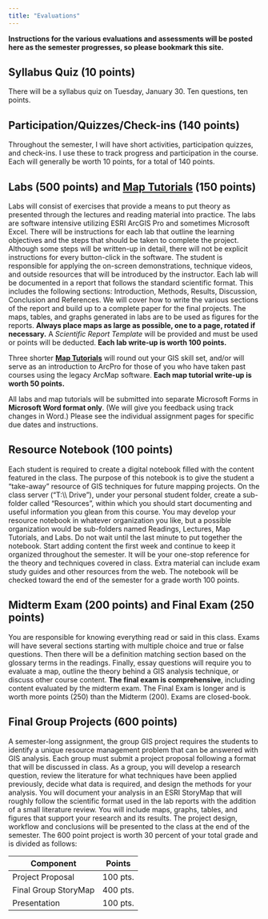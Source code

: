 ```yaml
---
title: "Evaluations"
---
```


**Instructions for the various evaluations and assessments will be posted here as the semester progresses, so please bookmark this site.**

## Syllabus Quiz (10 points)
There will be a syllabus quiz on Tuesday, January 30. Ten questions, ten points.

## Participation/Quizzes/Check-ins (140 points)

Throughout the semester, I will have short activities, participation quizzes, and check-ins. I use these to track progress and participation in the course. Each will generally be worth 10 points, for a total of 140 points.

## Labs (500 points) and [Map Tutorials](map-tutorials.html) (150 points)
Labs will consist of exercises that provide a means to put theory as presented through the lectures and reading material into practice. The labs are software intensive utilizing ESRI ArcGIS Pro and sometimes Microsoft Excel. There will be instructions for each lab that outline the learning objectives and the steps that should be taken to complete the project. Although some steps will be written-up in detail, there will not be explicit instructions for every button-click in the software. The student is responsible for applying the on-screen demonstrations, technique videos, and outside resources that will be introduced by the instructor. Each lab will be documented in a report that follows the standard scientific format. This includes the following sections: Introduction, Methods, Results, Discussion, Conclusion and References. We will cover how to write the various sections of the report and build up to a complete paper for the final projects. The maps, tables, and graphs generated in labs are to be used as figures for the reports. **Always place maps as large as possible, one to a page, rotated if necessary.** A *Scientific Report Template* will be provided and must be used or points will be deducted. **Each lab write-up is worth 100 points.**

Three shorter [**Map Tutorials**](map-tutorials.html) will round out your GIS skill set, and/or will serve as an introduction to ArcPro for those of you who have taken past courses using the legacy ArcMap software. **Each map tutorial write-up is worth 50 points.**

All labs and map tutorials will be submitted into separate Microsoft Forms in **Microsoft Word format only**. (We will give you feedback using track changes in Word.) Please see the individual assignment pages for specific due dates and instructions.

## Resource Notebook (100 points)
Each student is required to create a digital notebook filled with the content featured in the class. The purpose of this notebook is to give the student a "take-away" resource of GIS techniques for future mapping projects. On the class server ("T:\\\\ Drive"), under your personal student folder, create a sub-folder called "Resources", within which you should start documenting and useful information you glean from this course. You may develop your resource notebook in whatever organization you like, but a possible organization would be sub-folders named Readings, Lectures, Map Tutorials, and Labs. Do not wait until the last minute to put together the notebook. Start adding content the first week and continue to keep it organized throughout the semester. It will be your one-stop reference for the theory and techniques covered in class. Extra material can include exam study guides and other resources from the web. The notebook will be checked toward the end of the semester for a grade worth 100 points.

## Midterm Exam (200 points) and Final Exam (250 points)
You are responsible for knowing everything read or said in this class. Exams will have several sections starting with multiple choice and true or false questions. Then there will be a definition matching section based on the glossary terms in the readings. Finally, essay questions will require you to evaluate a map, outline the theory behind a GIS analysis technique, or discuss other course content. **The final exam is comprehensive**, including content evaluated by the midterm exam. The Final Exam is longer and is worth more points (250) than the Midterm (200). Exams are closed-book.

## Final Group Projects (600 points)
A semester-long assignment, the group GIS project requires the students to identify a unique resource management problem that can be answered with GIS analysis. Each group must submit a project proposal following a format that will be discussed in class. As a group, you will develop a research question, review the literature for what techniques have been applied previously, decide what data is required, and design the methods for your analysis. You will document your analysis in an ESRI StoryMap that will roughly follow the scientific format used in the lab reports with the addition of a small literature review. You will include maps, graphs, tables, and figures that support your research and its results. The project design, workflow and conclusions will be presented to the class at the end of the semester. The 600 point project is worth 30 percent of your total grade and is divided as follows:

| Component  | Points  |
|--------|--------|
| Project Proposal     | 100 pts. |
| Final Group StoryMap | 400 pts. |
| Presentation         | 100 pts. |
